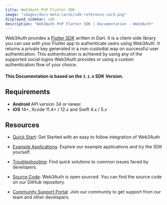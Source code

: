 ```yaml
---
title: Web3Auth PnP Flutter SDK
image: "images/docs-meta-cards/sdk-reference-card.png"
displayed_sidebar: sdk
description: "Web3Auth PnP Flutter SDK | Documentation - Web3Auth"
---
```


Web3Auth provides a [Flutter SDK](https://github.com/Web3Auth/web3auth-flutter-sdk) written in Dart. It is a client-side library you can use with your
Flutter app to authenticate users using Web3Auth. It returns a private key generated in a non-custodial way on successful user authentication. This
authentication is achieved by using any of the supported social logins Web3Auth provides or using a custom authentication flow of your choice.

#### This Documentation is based on the `3.1.6` SDK Version.

## Requirements

- **Android** API version 34 or newer.
- **iOS** 14+, Xcode 11.4+ / 12.x and Swift 4.x / 5.x

## Resources

- [Quick Start](/quick-start?product=PNP&sdk=PNP_FLUTTER&framework=ANDROID&stepIndex=1&stepIndex=0): Get Started with an easy to follow integration of
  Web3Auth

- [Example Applications](/examples?product=Plug+and+Play&sdk=Plug+and+Play+Flutter+SDK): Explore our example applications and try the SDK yourself.

- [Troubleshooting](/troubleshooting): Find quick solutions to common issues faced by developers.

- [Source Code](https://github.com/Web3Auth/web3auth-flutter-sdk/): Web3Auth is open sourced. You can find the source code on our GitHub repository.

- [Community Support Portal](https://web3auth.io/community/c/help-pnp/pnp-flutter/18): Join our community to get support from our team and other
  developers.

